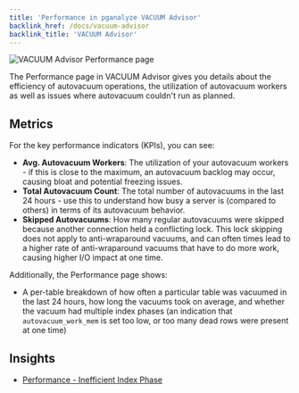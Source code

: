 ```yaml
---
title: 'Performance in pganalyze VACUUM Advisor'
backlink_href: /docs/vacuum-advisor
backlink_title: 'VACUUM Advisor'
---
```


![VACUUM Advisor Performance page](performance.png)

The Performance page in VACUUM Advisor gives you details about the efficiency of autovacuum operations, the utilization of autovacuum workers as well as issues where autovacuum couldn't run as planned.

## Metrics

For the key performance indicators (KPIs), you can see:

* **Avg. Autovacuum Workers**: The utilization of your autovacuum workers - if this is close to the maximum, an autovacuum backlog may occur, causing bloat and potential freezing issues.
* **Total Autovacuum Count**: The total number of autovacuums in the last 24 hours - use this to understand how busy a server is (compared to others) in terms of its autovacuum behavior.
* **Skipped Autovacuums**: How many regular autovacuums were skipped because another connection held a conflicting lock. This lock skipping does not apply to anti-wraparound vacuums, and can often times lead to a higher rate of anti-wraparound vacuums that have to do more work, causing higher I/O impact at one time.

Additionally, the Performance page shows:

* A per-table breakdown of how often a particular table was vacuumed in the last 24 hours, how long the vacuums took on average, and whether the vacuum had multiple index phases (an indication that `autovacuum_work_mem` is set too low, or too many dead rows were present at one time)

## Insights

* [Performance - Inefficient Index Phase](/docs/checks/vacuum/inefficient_index_phase)
